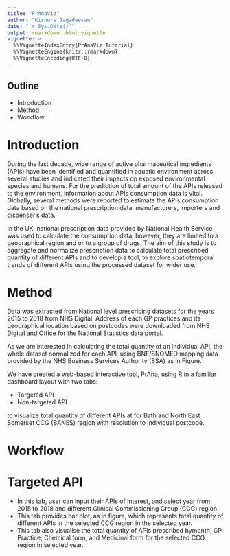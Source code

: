 ```yaml
---
title: "PrAnaViz"
author: "Kishore Jagadeesan"
date: "`r Sys.Date()`"
output: rmarkdown::html_vignette
vignette: >
  %\VignetteIndexEntry{PrAnaViz Tutorial}
  %\VignetteEngine{knitr::rmarkdown}
  %\VignetteEncoding{UTF-8}
---
```


## Outline

- Introduction
- Method
- Workflow


# Introduction

During the last decade, wide range of active pharmaceutical ingredients (APIs) have been identified and quantified in aquatic environment across several studies and indicated their impacts on exposed environmental species and humans. For the prediction of total amount of the APIs released to the environment, information about APIs consumption data is vital. Globally, several methods were reported to estimate the APIs consumption data based on the national prescription data, manufacturers, importers and dispenser’s data.

In the UK, national prescription data provided by National Health Service was used to calculate the consumption data, however, they are limited to a geographical region and or to a group of drugs. 
The aim of this study is to aggregate and normalize prescription data to calculate total prescribed quantity of different APIs and to develop a tool, to explore spatiotemporal trends of different APIs using the processed dataset for wider use.

# Method

Data was extracted from National level prescribing datasets for the years 2015 to 2018 from NHS Digital. Address of each GP practices and its geographical location based on postcodes were downloaded from NHS Digital and Office for the National Statistics data portal.

As we are interested in calculating the total quantity of an individual API, the whole dataset normalized for each API, using BNF/SNOMED mapping data provided by the NHS Business Services Authority (BSA) as in Figure.

We have created a web-based interactive tool, PrAna, using R in a 
familiar dashboard layout with two tabs: 

- Targeted API 
- Non-targeted API 

to visualize total quantity of different APIs at for Bath and North East Somerset CCG  (BANES) region with resolution to individual postcode. 

# Workflow

# Targeted API

- In this tab, user can input their APIs of interest, and select year  from 2015 to 2018 and different Clinical Commissioning Group (CCG) region.
- This tab provides bar plot, as in figure, which represents total quantity  of different APIs in the selected CCG region in the selected year.
- This tab also visualise the total quantity of APIs prescribed bymonth, GP Practice, Chemical form, and  Medicinal form for the selected CCG region in selected year.

